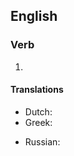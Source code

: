 ==English==

===Verb===
{{head|en|present participle}}

# {{inflection of|disapprove||pres|part|lang=en}}

====Translations====
{{trans-top|present participle of disapprove}}
* Dutch: {{t+|nl|afkeurend}}
* Greek: {{t+|el|αρνητικός}}
{{trans-mid}}
* Russian: {{t+|ru|неодобри́тельный}}
{{trans-bottom}}